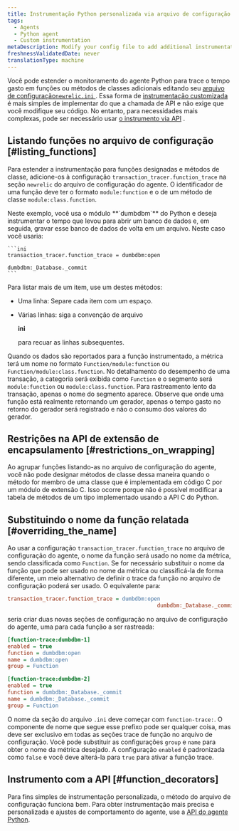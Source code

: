 ```yaml
---
title: Instrumentação Python personalizada via arquivo de configuração
tags:
  - Agents
  - Python agent
  - Custom instrumentation
metaDescription: Modify your config file to add additional instrumentation to a monitored application when using the Python agent.
freshnessValidatedDate: never
translationType: machine
---
```


Você pode estender o monitoramento do agente Python para trace o tempo gasto em funções ou métodos de classes adicionais editando seu [arquivo de configuração`newrelic.ini` ](/docs/apm/agents/python-agent/configuration/python-agent-configuration/#agent-configuration-file). Essa forma de [instrumentação customizada](/docs/python/python-custom-instrumentation) é mais simples de implementar do que a chamada de API e não exige que você modifique seu código. No entanto, para necessidades mais complexas, pode ser necessário usar [o instrumento via API](/docs/python/python-instrumentation-by-api) .

## Listando funções no arquivo de configuração [#listing_functions]

Para estender a instrumentação para funções designadas e métodos de classe, adicione-os à configuração `transaction_tracer.function_trace` na seção `newrelic` do arquivo de configuração do agente. O identificador de uma função deve ter o formato `module:function` e o de um método de classe `module:class.function`.

<CollapserGroup>
  <Collapser
    id="dumdbm-example"
    title="Usando dumbdbm"
  >
    Neste exemplo, você usa o módulo <DNT>**`dumbdbm`**</DNT> do Python e deseja instrumentar o tempo que levou para abrir um banco de dados e, em seguida, gravar esse banco de dados de volta em um arquivo. Neste caso você usaria:

    ```ini
    transaction_tracer.function_trace = dumbdbm:open
                                                   dumbdbm:_Database._commit
    ```
  </Collapser>
</CollapserGroup>

Para listar mais de um item, use um destes métodos:

* Uma linha: Separe cada item com um espaço.

* Várias linhas: siga a convenção de arquivo

  <DNT>**ini**</DNT>

  para recuar as linhas subsequentes.

Quando os dados são reportados para a função instrumentado, a métrica terá um nome no formato `Function/module:function` ou `Function/module:class.function`. No detalhamento do desempenho de uma transação, a categoria será exibida como `Function` e o segmento será `module:function` ou `module:class.function`. Para rastreamento lento da transação, apenas o nome do segmento aparece. Observe que onde uma função está realmente retornando um gerador, apenas o tempo gasto no retorno do gerador será registrado e não o consumo dos valores do gerador.

## Restrições na API de extensão de encapsulamento [#restrictions_on_wrapping]

Ao agrupar funções listando-as no arquivo de configuração do agente, você não pode designar métodos de classe dessa maneira quando o método for membro de uma classe que é implementada em código C por um módulo de extensão C. Isso ocorre porque não é possível modificar a tabela de métodos de um tipo implementado usando a API C do Python.

## Substituindo o nome da função relatada [#overriding_the_name]

Ao usar a configuração `transaction_tracer.function_trace` no arquivo de configuração do agente, o nome da função será usado no nome da métrica, sendo classificada como `Function`. Se for necessário substituir o nome da função que pode ser usado no nome da métrica ou classificá-la de forma diferente, um meio alternativo de definir o trace da função no arquivo de configuração poderá ser usado. O equivalente para:

```ini
transaction_tracer.function_trace = dumbdbm:open
                                               dumbdbm:_Database._commit
```

seria criar duas novas seções de configuração no arquivo de configuração do agente, uma para cada função a ser rastreada:

```ini
[function-trace:dumbdbm-1]
enabled = true
function = dumbdbm:open
name = dumbdbm:open
group = Function

[function-trace:dumbdbm-2]
enabled = true
function = dumbdbm:_Database._commit
name = dumbdbm:_Database._commit
group = Function
```

O nome da seção do arquivo `.ini` deve começar com `function-trace:`. O componente de nome que segue esse prefixo pode ser qualquer coisa, mas deve ser exclusivo em todas as seções trace de função no arquivo de configuração. Você pode substituir as configurações `group` e `name` para obter o nome da métrica desejado. A configuração `enabled` é padronizada como `false` e você deve alterá-la para `true` para ativar a função trace.

## Instrumento com a API [#function_decorators]

Para fins simples de instrumentação personalizada, o método do arquivo de configuração funciona bem. Para obter instrumentação mais precisa e personalizada e ajustes de comportamento do agente, use a [API do agente Python](/docs/agents/python-agent/api/python-agent-api-guide).